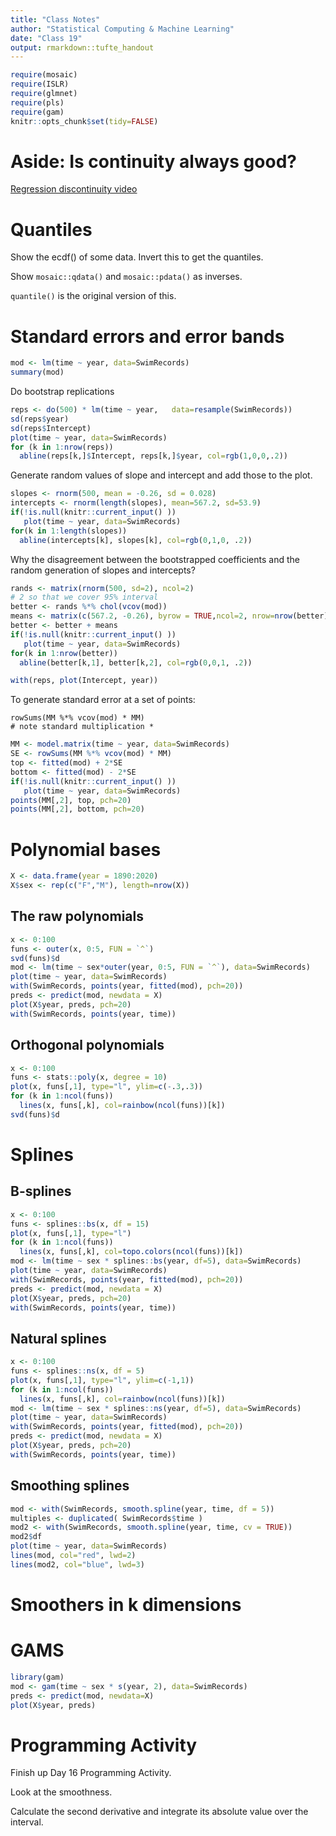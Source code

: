 ```yaml
---
title: "Class Notes"
author: "Statistical Computing & Machine Learning"
date: "Class 19"
output: rmarkdown::tufte_handout
---
```


```r
require(mosaic)
require(ISLR)
require(glmnet)
require(pls)
require(gam)
knitr::opts_chunk$set(tidy=FALSE)
```
# Aside: Is continuity always good?

[Regression discontinuity video](https://www.youtube.com/watch?v=TfKwgGT2fSM)


# Quantiles

Show the ecdf() of some data.  Invert this to get the quantiles.

Show `mosaic::qdata()` and `mosaic::pdata()` as inverses.

`quantile()` is the original version of this.

# Standard errors and error bands

```r
mod <- lm(time ~ year, data=SwimRecords)
summary(mod)
```

Do bootstrap replications

```r
reps <- do(500) * lm(time ~ year,   data=resample(SwimRecords))
sd(reps$year)
sd(reps$Intercept)
plot(time ~ year, data=SwimRecords)
for (k in 1:nrow(reps))
  abline(reps[k,]$Intercept, reps[k,]$year, col=rgb(1,0,0,.2))
```

Generate random values of slope and intercept and add those to the plot.
```r
slopes <- rnorm(500, mean = -0.26, sd = 0.028)
intercepts <- rnorm(length(slopes), mean=567.2, sd=53.9)
if(!is.null(knitr::current_input() ))
   plot(time ~ year, data=SwimRecords)
for(k in 1:length(slopes))
  abline(intercepts[k], slopes[k], col=rgb(0,1,0, .2))
```

Why the disagreement between the bootstrapped coefficients and the random generation of slopes and intercepts?

```r
rands <- matrix(rnorm(500, sd=2), ncol=2)
# 2 so that we cover 95% interval
better <- rands %*% chol(vcov(mod))
means <- matrix(c(567.2, -0.26), byrow = TRUE,ncol=2, nrow=nrow(better))
better <- better + means
if(!is.null(knitr::current_input() ))
   plot(time ~ year, data=SwimRecords)
for(k in 1:nrow(better))
  abline(better[k,1], better[k,2], col=rgb(0,0,1, .2))
```

```r
with(reps, plot(Intercept, year))
```

To generate standard error at a set of points:

```
rowSums(MM %*% vcov(mod) * MM)
# note standard multiplication *
```

```r
MM <- model.matrix(time ~ year, data=SwimRecords)
SE <- rowSums(MM %*% vcov(mod) * MM)
top <- fitted(mod) + 2*SE
bottom <- fitted(mod) - 2*SE
if(!is.null(knitr::current_input() ))
   plot(time ~ year, data=SwimRecords)
points(MM[,2], top, pch=20)
points(MM[,2], bottom, pch=20)
```

# Polynomial bases

```r
X <- data.frame(year = 1890:2020)
X$sex <- rep(c("F","M"), length=nrow(X))
```

## The raw polynomials
```r
x <- 0:100
funs <- outer(x, 0:5, FUN = `^`)
svd(funs)$d
mod <- lm(time ~ sex*outer(year, 0:5, FUN = `^`), data=SwimRecords)
plot(time ~ year, data=SwimRecords)
with(SwimRecords, points(year, fitted(mod), pch=20))
preds <- predict(mod, newdata = X)
plot(X$year, preds, pch=20)
with(SwimRecords, points(year, time))
```

## Orthogonal polynomials

```r
x <- 0:100
funs <- stats::poly(x, degree = 10)
plot(x, funs[,1], type="l", ylim=c(-.3,.3))
for (k in 1:ncol(funs))
  lines(x, funs[,k], col=rainbow(ncol(funs))[k])
svd(funs)$d
```

# Splines

## B-splines
```r
x <- 0:100
funs <- splines::bs(x, df = 15)
plot(x, funs[,1], type="l")
for (k in 1:ncol(funs))
  lines(x, funs[,k], col=topo.colors(ncol(funs))[k])
mod <- lm(time ~ sex * splines::bs(year, df=5), data=SwimRecords)
plot(time ~ year, data=SwimRecords)
with(SwimRecords, points(year, fitted(mod), pch=20))
preds <- predict(mod, newdata = X)
plot(X$year, preds, pch=20)
with(SwimRecords, points(year, time))
```


## Natural splines

```r
x <- 0:100
funs <- splines::ns(x, df = 5)
plot(x, funs[,1], type="l", ylim=c(-1,1))
for (k in 1:ncol(funs))
  lines(x, funs[,k], col=rainbow(ncol(funs))[k])
mod <- lm(time ~ sex * splines::ns(year, df=5), data=SwimRecords)
plot(time ~ year, data=SwimRecords)
with(SwimRecords, points(year, fitted(mod), pch=20))
preds <- predict(mod, newdata = X)
plot(X$year, preds, pch=20)
with(SwimRecords, points(year, time))
```

## Smoothing splines

```r
mod <- with(SwimRecords, smooth.spline(year, time, df = 5))
multiples <- duplicated( SwimRecords$time )
mod2 <- with(SwimRecords, smooth.spline(year, time, cv = TRUE))
mod2$df
plot(time ~ year, data=SwimRecords)
lines(mod, col="red", lwd=2)
lines(mod2, col="blue", lwd=3)
```


# Smoothers in k dimensions

# GAMS

```r
library(gam)
mod <- gam(time ~ sex * s(year, 2), data=SwimRecords)
preds <- predict(mod, newdata=X)
plot(X$year, preds)
```


# Programming Activity

Finish up Day 16 Programming Activity.

Look at the smoothness.

Calculate the second derivative and integrate its absolute value over the interval.


